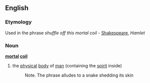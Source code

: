 ==English==
===Etymology===
Used in the phrase ''shuffle off this mortal coil'' - [[Shakespeare]], ''Hamlet''
===Noun===
'''[[mortal]] [[coil]]'''
# the [[physical]] [[body]] of [[man]] (containing the [[spirit]] inside)
#:Note. The phrase alludes to a snake shedding its skin